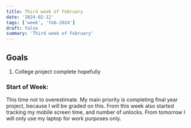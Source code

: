 ```yaml
---
title: Third week of February
date: '2024-02-12'
tags: ['week', 'feb-2024']
draft: false
summary: 'Third week of February'
---
```


## Goals

1. College project complete hopefully

### Start of Week:

This time not to overestimate. My main priority is completing final year project, because I will be graded on this.
From this week also started tracking my mobile screen time, and number of unlocks. From tomorrow I will only use my laptop
for work purposes only.
